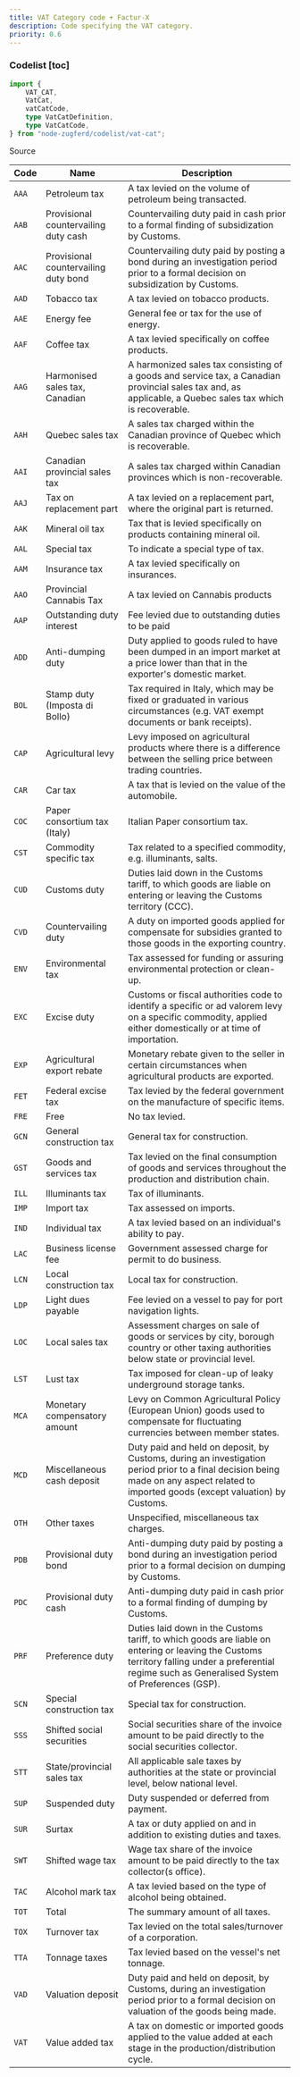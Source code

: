 ```yaml
---
title: VAT Category code + Factur-X
description: Code specifying the VAT category.
priority: 0.6
---
```


### Codelist [toc]

```ts
import {
	VAT_CAT,
	VatCat,
	vatCatCode,
	type VatCatDefinition,
	type VatCatCode,
} from "node-zugferd/codelist/vat-cat";

```

<div className="w-fit">
<Link href="https://github.com/jslno/node-zugferd/blob/main/packages/node-zugferd/scripts/codelists/vat-cat/output.xml" rel="noreferrer noopener" target="_blank">
Source
</Link>
</div>

<table className="[&_*>_*]:mt-0! [&_*>_*]:mb-0!">
<colgroup>
<col />
<col />
<col />
</colgroup>
<thead>
<tr>
<th>
Code
</th>
<th>
Name
</th>
<th>
Description
</th>
</tr>
</thead>
<tbody>
<tr>
<td>
<code>AAA</code>
</td>
<td>
Petroleum tax
</td>
<td>
A tax levied on the volume of petroleum being transacted.
</td>
</tr>
<tr>
<td>
<code>AAB</code>
</td>
<td>
Provisional countervailing duty cash
</td>
<td>
Countervailing duty paid in cash prior to a formal finding of subsidization by Customs.
</td>
</tr>
<tr>
<td>
<code>AAC</code>
</td>
<td>
Provisional countervailing duty bond
</td>
<td>
Countervailing duty paid by posting a bond during an investigation period prior to a formal decision on subsidization by Customs.
</td>
</tr>
<tr>
<td>
<code>AAD</code>
</td>
<td>
Tobacco tax
</td>
<td>
A tax levied on tobacco products.
</td>
</tr>
<tr>
<td>
<code>AAE</code>
</td>
<td>
Energy fee
</td>
<td>
General fee or tax for the use of energy.
</td>
</tr>
<tr>
<td>
<code>AAF</code>
</td>
<td>
Coffee tax
</td>
<td>
A tax levied specifically on coffee products.
</td>
</tr>
<tr>
<td>
<code>AAG</code>
</td>
<td>
Harmonised sales tax, Canadian
</td>
<td>
A harmonized sales tax consisting of a goods and service tax, a Canadian provincial sales tax and, as applicable, a Quebec sales tax which is recoverable.
</td>
</tr>
<tr>
<td>
<code>AAH</code>
</td>
<td>
Quebec sales tax
</td>
<td>
A sales tax charged within the Canadian province of Quebec which is recoverable.
</td>
</tr>
<tr>
<td>
<code>AAI</code>
</td>
<td>
Canadian provincial sales tax
</td>
<td>
A sales tax charged within Canadian provinces which is non-recoverable.
</td>
</tr>
<tr>
<td>
<code>AAJ</code>
</td>
<td>
Tax on replacement part
</td>
<td>
A tax levied on a replacement part, where the original part is returned.
</td>
</tr>
<tr>
<td>
<code>AAK</code>
</td>
<td>
Mineral oil tax
</td>
<td>
Tax that is levied specifically on products containing mineral oil.
</td>
</tr>
<tr>
<td>
<code>AAL</code>
</td>
<td>
Special tax
</td>
<td>
To indicate a special type of tax.
</td>
</tr>
<tr>
<td>
<code>AAM</code>
</td>
<td>
Insurance tax
</td>
<td>
A tax levied specifically on insurances.
</td>
</tr>
<tr>
<td>
<code>AAO</code>
</td>
<td>
Provincial Cannabis Tax
</td>
<td>
A tax levied on Cannabis products
</td>
</tr>
<tr>
<td>
<code>AAP</code>
</td>
<td>
Outstanding duty interest
</td>
<td>
Fee levied due to outstanding duties to be paid
</td>
</tr>
<tr>
<td>
<code>ADD</code>
</td>
<td>
Anti-dumping duty
</td>
<td>
Duty applied to goods ruled to have been dumped in an import market at a price lower than that in the exporter's domestic market.
</td>
</tr>
<tr>
<td>
<code>BOL</code>
</td>
<td>
Stamp duty (Imposta di Bollo)
</td>
<td>
Tax required in Italy, which may be fixed or graduated in various circumstances (e.g. VAT exempt documents or bank receipts).
</td>
</tr>
<tr>
<td>
<code>CAP</code>
</td>
<td>
Agricultural levy
</td>
<td>
Levy imposed on agricultural products where there is a difference between the selling price between trading countries.
</td>
</tr>
<tr>
<td>
<code>CAR</code>
</td>
<td>
Car tax
</td>
<td>
A tax that is levied on the value of the automobile.
</td>
</tr>
<tr>
<td>
<code>COC</code>
</td>
<td>
Paper consortium tax (Italy)
</td>
<td>
Italian Paper consortium tax.
</td>
</tr>
<tr>
<td>
<code>CST</code>
</td>
<td>
Commodity specific tax
</td>
<td>
Tax related to a specified commodity, e.g. illuminants, salts.
</td>
</tr>
<tr>
<td>
<code>CUD</code>
</td>
<td>
Customs duty
</td>
<td>
Duties laid down in the Customs tariff, to which goods are liable on entering or leaving the Customs territory (CCC).
</td>
</tr>
<tr>
<td>
<code>CVD</code>
</td>
<td>
Countervailing duty
</td>
<td>
A duty on imported goods applied for compensate for subsidies granted to those goods in the exporting country.
</td>
</tr>
<tr>
<td>
<code>ENV</code>
</td>
<td>
Environmental tax
</td>
<td>
Tax assessed for funding or assuring environmental protection or clean-up.
</td>
</tr>
<tr>
<td>
<code>EXC</code>
</td>
<td>
Excise duty
</td>
<td>
Customs or fiscal authorities code to identify a specific or ad valorem levy on a specific commodity, applied either domestically or at time of importation.
</td>
</tr>
<tr>
<td>
<code>EXP</code>
</td>
<td>
Agricultural export rebate
</td>
<td>
Monetary rebate given to the seller in certain circumstances when agricultural products are exported.
</td>
</tr>
<tr>
<td>
<code>FET</code>
</td>
<td>
Federal excise tax
</td>
<td>
Tax levied by the federal government on the manufacture of specific items.
</td>
</tr>
<tr>
<td>
<code>FRE</code>
</td>
<td>
Free
</td>
<td>
No tax levied.
</td>
</tr>
<tr>
<td>
<code>GCN</code>
</td>
<td>
General construction tax
</td>
<td>
General tax for construction.
</td>
</tr>
<tr>
<td>
<code>GST</code>
</td>
<td>
Goods and services tax
</td>
<td>
Tax levied on the final consumption of goods and services throughout the production and distribution chain.
</td>
</tr>
<tr>
<td>
<code>ILL</code>
</td>
<td>
Illuminants tax
</td>
<td>
Tax of illuminants.
</td>
</tr>
<tr>
<td>
<code>IMP</code>
</td>
<td>
Import tax
</td>
<td>
Tax assessed on imports.
</td>
</tr>
<tr>
<td>
<code>IND</code>
</td>
<td>
Individual tax
</td>
<td>
A tax levied based on an individual's ability to pay.
</td>
</tr>
<tr>
<td>
<code>LAC</code>
</td>
<td>
Business license fee
</td>
<td>
Government assessed charge for permit to do business.
</td>
</tr>
<tr>
<td>
<code>LCN</code>
</td>
<td>
Local construction tax
</td>
<td>
Local tax for construction.
</td>
</tr>
<tr>
<td>
<code>LDP</code>
</td>
<td>
Light dues payable
</td>
<td>
Fee levied on a vessel to pay for port navigation lights.
</td>
</tr>
<tr>
<td>
<code>LOC</code>
</td>
<td>
Local sales tax
</td>
<td>
Assessment charges on sale of goods or services by city, borough country or other taxing authorities below state or provincial level.
</td>
</tr>
<tr>
<td>
<code>LST</code>
</td>
<td>
Lust tax
</td>
<td>
Tax imposed for clean-up of leaky underground storage tanks.
</td>
</tr>
<tr>
<td>
<code>MCA</code>
</td>
<td>
Monetary compensatory amount
</td>
<td>
Levy on Common Agricultural Policy (European Union) goods used to compensate for fluctuating currencies between member states.
</td>
</tr>
<tr>
<td>
<code>MCD</code>
</td>
<td>
Miscellaneous cash deposit
</td>
<td>
Duty paid and held on deposit, by Customs, during an investigation period prior to a final decision being made on any aspect related to imported goods (except valuation) by Customs.
</td>
</tr>
<tr>
<td>
<code>OTH</code>
</td>
<td>
Other taxes
</td>
<td>
Unspecified, miscellaneous tax charges.
</td>
</tr>
<tr>
<td>
<code>PDB</code>
</td>
<td>
Provisional duty bond
</td>
<td>
Anti-dumping duty paid by posting a bond during an investigation period prior to a formal decision on dumping by Customs.
</td>
</tr>
<tr>
<td>
<code>PDC</code>
</td>
<td>
Provisional duty cash
</td>
<td>
Anti-dumping duty paid in cash prior to a formal finding of dumping by Customs.
</td>
</tr>
<tr>
<td>
<code>PRF</code>
</td>
<td>
Preference duty
</td>
<td>
Duties laid down in the Customs tariff, to which goods are liable on entering or leaving the Customs territory falling under a preferential regime such as Generalised System of Preferences (GSP).
</td>
</tr>
<tr>
<td>
<code>SCN</code>
</td>
<td>
Special construction tax
</td>
<td>
Special tax for construction.
</td>
</tr>
<tr>
<td>
<code>SSS</code>
</td>
<td>
Shifted social securities
</td>
<td>
Social securities share of the invoice amount to be paid directly to the social securities collector.
</td>
</tr>
<tr>
<td>
<code>STT</code>
</td>
<td>
State/provincial sales tax
</td>
<td>
All applicable sale taxes by authorities at the state or provincial level, below national level.
</td>
</tr>
<tr>
<td>
<code>SUP</code>
</td>
<td>
Suspended duty
</td>
<td>
Duty suspended or deferred from payment.
</td>
</tr>
<tr>
<td>
<code>SUR</code>
</td>
<td>
Surtax
</td>
<td>
A tax or duty applied on and in addition to existing duties and taxes.
</td>
</tr>
<tr>
<td>
<code>SWT</code>
</td>
<td>
Shifted wage tax
</td>
<td>
Wage tax share of the invoice amount to be paid directly to the tax collector(s office).
</td>
</tr>
<tr>
<td>
<code>TAC</code>
</td>
<td>
Alcohol mark tax
</td>
<td>
A tax levied based on the type of alcohol being obtained.
</td>
</tr>
<tr>
<td>
<code>TOT</code>
</td>
<td>
Total
</td>
<td>
The summary amount of all taxes.
</td>
</tr>
<tr>
<td>
<code>TOX</code>
</td>
<td>
Turnover tax
</td>
<td>
Tax levied on the total sales/turnover of a corporation.
</td>
</tr>
<tr>
<td>
<code>TTA</code>
</td>
<td>
Tonnage taxes
</td>
<td>
Tax levied based on the vessel's net tonnage.
</td>
</tr>
<tr>
<td>
<code>VAD</code>
</td>
<td>
Valuation deposit
</td>
<td>
Duty paid and held on deposit, by Customs, during an investigation period prior to a formal decision on valuation of the goods being made.
</td>
</tr>
<tr>
<td>
<code>VAT</code>
</td>
<td>
Value added tax
</td>
<td>
A tax on domestic or imported goods applied to the value added at each stage in the production/distribution cycle.
</td>
</tr>
</tbody>
</table>
